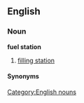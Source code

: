 ==English==
{{wikipedia}}

===Noun===
'''fuel station'''

# [[filling station]]

====Synonyms====
{{filling station}}

[[Category:English nouns]]